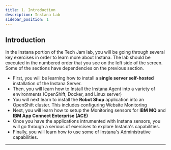 ```yaml
---
title: 1. Introduction
description: Instana Lab
sidebar_position: 1
---
```


## Introduction

In the Instana portion of the Tech Jam lab, you will be going through several
key exercises in order to learn more about Instana. The lab should be executed
in the numbered order that you see on the left side of the screen. Some of the
sections have dependencies on the previous section.

- First, you will be learning how to install a **single server self-hosted**
  installation of the Instana Server.
- Then, you will learn how to Install the Instana Agent into a variety of
  environments (OpenShift, Docker, and Linux server)
- You will next learn to install the **Robot Shop** application into an
  OpenShift cluster. This includes configuring Website Monitoring
- Next, you will learn how to setup the Monitoring sensors for **IBM MQ** and
  **IBM App Connect Enterprise \(ACE\)**
- Once you have the applications intrumented with Instana sensors, you will go
  through a serious of exercises to explore Instana's capabilities.
- Finally, you will learn how to use some of Instana's Administrative
  capabilities.

---
